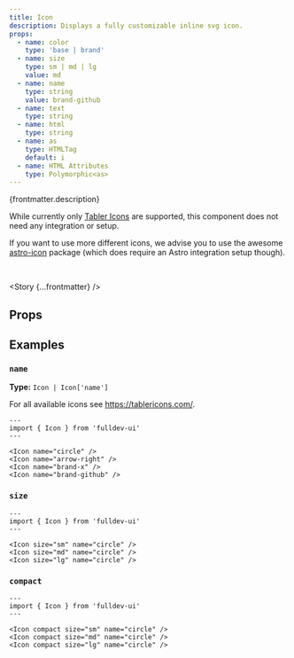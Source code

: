 ```yaml
---
title: Icon
description: Displays a fully customizable inline svg icon.
props:
  - name: color
    type: 'base | brand'
  - name: size
    type: sm | md | lg
    value: md
  - name: name
    type: string
    value: brand-github
  - name: text
    type: string
  - name: html
    type: string
  - name: as
    type: HTMLTag
    default: i
  - name: HTML Attributes
    type: Polymorphic<as>
---
```



{frontmatter.description}

While currently only [Tabler Icons](https://tablericons.com/) are supported, this component does not need any integration or setup.

If you want to use more different icons, we advise you to use the awesome [astro-icon](https://github.com/natemoo-re/astro-icon#readme) package (which does require an Astro integration setup though).

<br />

<Story {...frontmatter} />

## Props

<PropsTable props={frontmatter.props} />

## Examples

### `name`

**Type:** `Icon | Icon['name']`

For all available icons see https://tablericons.com/.

```astro live
---
import { Icon } from 'fulldev-ui'
---

<Icon name="circle" />
<Icon name="arrow-right" />
<Icon name="brand-x" />
<Icon name="brand-github" />
```

### `size`

<SizeProp />

```astro live
---
import { Icon } from 'fulldev-ui'
---

<Icon size="sm" name="circle" />
<Icon size="md" name="circle" />
<Icon size="lg" name="circle" />
```

### `compact`

<CompactProp />

```astro live
---
import { Icon } from 'fulldev-ui'
---

<Icon compact size="sm" name="circle" />
<Icon compact size="md" name="circle" />
<Icon compact size="lg" name="circle" />
```
